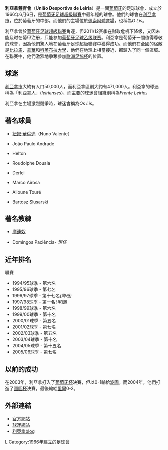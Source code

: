{{noteta
|T=zh-hans:雷利亚体育;zh-hk:利亞拿體育會;zh-tw:雷利亞體育會;
|1=zh-hans:雷利亚体育;zh-hk:利亞拿體育會;zh-tw:雷利亞體育會;
|2=zh-hans:雷利亚;zh-hk:利亞拿;zh-tw:雷利亞;
}}
{{Football club infobox
| clubname   = 利亞拿 <br />''União de Leiria''
| image      = [[File:Uniao_de_Leiria.png|150px]]
| fullname   = União Desportiva de Leiria
| nickname   = ''Os Lis''<br />(The Ones from the Lis River)
| founded    = 1966年
| ground     = [[佩索阿體育場|佩索阿體育場]]
| city       = [[雷利亚|雷利亚市]]
| capacity   = 30,000
| chairman   = João Bartolomeu
| manager    = Domingos Paciência
| league     = [[葡萄牙足球乙級聯賽|葡萄牙足球乙級聯賽]]
| season     = 2021–22
| position   = 葡乙B組，第 1 位（第 1 輪）<br> 葡乙升級2組，第 2 位（第 2 輪）
| pattern_la1=|pattern_b1=_redshoulders|pattern_ra1=|leftarm1=ff0000|body1=FFFFFF|rightarm1=ff0000|shorts1=FFFFFF|socks1=FFFFFF
| pattern_la2=|pattern_b2=|pattern_ra2=|leftarm2=b22222|body2=b22222|rightarm2=b22222|shorts2=00008b|socks2=b22222
}}
'''利亞拿體育會'''（'''União Desportiva de Leiria'''）是一間[[葡萄牙|葡萄牙]]的足球球會，成立於1966年6月6日，是[[葡萄牙足球超級聯賽|葡萄牙足球超級聯賽]]中最年輕的球會。他們的球會在[[利亞拿市|利亞拿市]]，位於葡萄牙的中部。而他們的主場位於[[佩索阿體育場|佩索阿體育場]]，也稱為''O Lis''。  

利亞拿曾於[[葡萄牙足球超級聯賽|葡萄牙足球超級聯賽]]角逐，但2011/12赛季在财政危机下降级，又因未能及时在葡甲注册，只能参加[[葡萄牙足球乙级联赛|葡萄牙足球乙级联赛]]。利亞拿是葡萄牙一間值得尊敬的球會，因為他們驚人地在葡萄牙足球超級聯賽中獲得成功。而他們在全國的宿敵是[[比拉馬|比拉馬]]、[[拿華|拿華]]和[[科英布拉大學|科英布拉大學]]，他們在地理上相當接近，都歸入了同一個區域。在聯賽中，他們激烈地爭奪參加[[歐洲足協杯|歐洲足協杯]]的位置。

== 球迷 ==

[[利亞拿市|利亞拿市]]大約有人口50,000人，而利亞拿區則大約有471,000人。利亞拿的球迷稱為「利亞拿人」(''leirienses'')，而主要的球迷會組織則稱為''Frente Leiria''。

利亞拿在主場激烈競爭時，球迷會稱為''Os Lis''。

== 著名球員 ==
* {{flagicon|Portugal}} [[紐奴·華倫迪|紐奴·華倫迪]]（Nuno Valente）
* {{flagicon|Portugal}} João Paulo Andrade
* {{flagicon|Brazil}} Helton
* {{flagicon|Cameroon}} Roudolphe Douala
* {{flagicon|Brazil}} Derlei
* {{flagicon|Angola}} Marco Airosa
* {{flagicon|France}} Alioune Touré
* {{flagicon|Poland}} Bartosz Slusarski

== 著名教練 ==
* {{flagicon|Portugal}} [[摩連奴|摩連奴]]
* {{flagicon|Portugal}} Domingos Paciência- ''現任''

== 近年排名 ==

聯賽

* 1994/95球季 - 第六名
* 1995/96球季 - 第七名
* 1996/97球季 - 第十七名''(降班)''
* 1997/98球季 - 第一名''(甲組)''
* 1998/99球季 - 第六名
* 1999/00球季 - 第十名
* 2000/01球季 - 第五名
* 2001/02球季 - 第七名
* 2002/03球季 - 第五名
* 2003/04球季 - 第十名
* 2004/05球季 - 第十五名
* 2005/06球季 - 第七名

== 以前的成功 ==

在2003年，利亞拿打入了[[葡萄牙杯|葡萄牙杯]]決賽，但以0-1輸給[[波圖足球會|波圖]]。而2004年，他們打進了[[圖圖杯|圖圖杯]]決賽，最後輸給[[里爾足球俱樂部|里爾]]0-2。

== 外部連結 ==
* [http://www.udl.leirianet.pt/ 官方網站]{{Wayback|url=http://www.udl.leirianet.pt/ |date=20061105215645 }}
* [https://web.archive.org/web/20060831095238/http://www.frenteleiria.com/ 球迷網站]
* [http://uniaodeleiria.blogspot.com/ 利亞拿blog]{{Wayback|url=http://uniaodeleiria.blogspot.com/ |date=20070612030223 }}

{{葡萄牙超級足球聯賽}}

[[Category:葡萄牙足球俱樂部|L]]
[[Category:1966年建立的足球會|Category:1966年建立的足球會]]